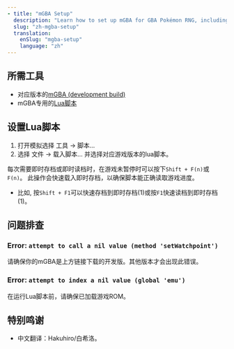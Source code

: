 ```yaml
---
- title: "mGBA Setup"
  description: "Learn how to set up mGBA for GBA Pokémon RNG, including lua scripting support."
  slug: "zh-mgba-setup"
  translation:
    enSlug: "mgba-setup"
    language: "zh"
---
```


## 所需工具

- 对应版本的[mGBA (development build)](https://mgba.io/downloads.html#desktop-os-1)
- mGBA专用的[Lua脚本](https://github.com/Real96/PokeLua/tree/main/Gen%203/mGBA)

## 设置Lua脚本

1. 打开模拟选择 工具 -> 脚本...
2. 选择 文件 -> 载入脚本... 并选择对应游戏版本的lua脚本。

每次需要即时存档或即时读档时，在游戏未暂停时可以按下`Shift + F(n)`或`F(n)`。
此操作会快速载入即时存档，以确保脚本能正确读取游戏进度。

- 比如, 按`Shift + F1`可以快速存档到即时存档(1)或按`F1`快速读档到即时存档(1)。

## 问题排查

### Error: `attempt to call a nil value (method 'setWatchpoint')`

请确保你的mGBA是上方链接下载的开发版。其他版本才会出现此错误。

### Error: `attempt to index a nil value (global 'emu')`

在运行Lua脚本前，请确保已加载游戏ROM。

## 特别鸣谢

- 中文翻译：Hakuhiro/白希洛。
